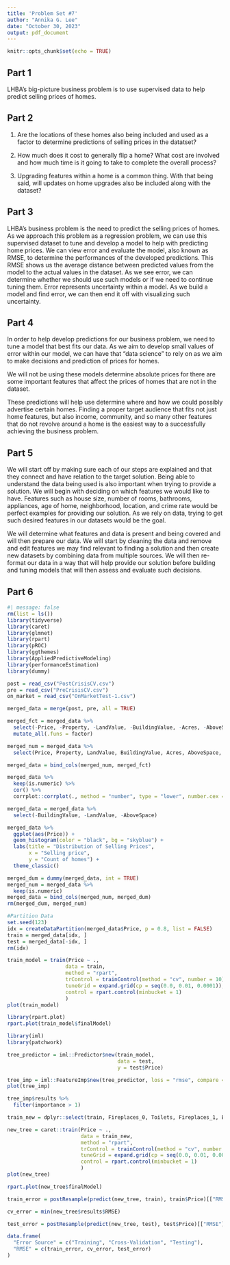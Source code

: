 ```yaml
---
title: 'Problem Set #7'
author: "Annika G. Lee"
date: "October 30, 2023"
output: pdf_document
---
```


```r
knitr::opts_chunk$set(echo = TRUE)
```

## Part 1

LHBA's big-picture business problem is to use supervised data to help predict selling prices of homes.


## Part 2 

1. Are the locations of these homes also being included and used as a factor to determine predictions of selling prices in the datatset?

2. How much does it cost to generally flip a home? What cost are involved and how much time is it going to take to complete the overall process?

3. Upgrading features within a home is a common thing. With that being said, will updates on home upgrades also be included along with the dataset?


## Part 3

LHBA's business problem is the need to predict the selling prices of homes. As we approach this problem as a regression problem, we can use this supervised dataset to tune and develop a model to help with predicting home prices. We can view error and evaluate the model, also known as RMSE, to determine the performances of the developed predictions. This RMSE shows us the average distance between predicted values from the model to the actual values in the dataset. As we see error, we can determine whether we should use such models or if we need to continue tuning them. Error represents uncertainty within a model. As we build a model and find error, we can then end it off with visualizing such uncertainty. 


## Part 4

In order to help develop predictions for our business problem, we need to tune a model that best fits our data. As we aim to develop small values of error within our model, we can have that "data science" to rely on as we aim to make decisions and prediction of prices for homes.

We will not be using these models determine absolute prices for there are some important features that affect the prices of homes that are not in the dataset. 

These predictions will help use determine where and how we could possibly advertise certain homes. Finding a proper target audience that fits not just home features, but also income, community, and so many other features that do not revolve around a home is the easiest way to a successfully achieving the business problem. 


## Part 5

We will start off by making sure each of our steps are explained and that they connect and have relation to the target solution. Being able to understand the data being used is also important when trying to provide a solution. We will begin with deciding on which features we would like to have. Features such as house size, number of rooms, bathrooms, appliances, age of home, neighborhood, location, and crime rate would be perfect examples for providing our solution. As we rely on data, trying to get such desired features in our datasets would be the goal.

We will determine what features and data is present and being covered and will then prepare our data. We will start by cleaning the data and remove and edit features we may find relevant to finding a solution and then create new datasets by combining data from multiple sources. We will then re-format our data in a way that will help provide our solution before building and tuning models that will then assess and evaluate such decisions.


## Part 6

```r
#| message: false
rm(list = ls())
library(tidyverse)
library(caret)
library(glmnet)
library(rpart)
library(pROC)
library(ggthemes)
library(AppliedPredictiveModeling)
library(performanceEstimation)
library(dummy)
```

```r
post = read_csv("PostCrisisCV.csv")
pre = read_csv("PreCrisisCV.csv")
on_market = read_csv("OnMarketTest-1.csv")
```

```r
merged_data = merge(post, pre, all = TRUE)

merged_fct = merged_data %>%
  select(-Price, -Property, -LandValue, -BuildingValue, -Acres, -AboveSpace, -Basement, -Deck, -Baths, -Toilets, -Beds, -Rooms, -Age, -Car) %>%
  mutate_all(.funs = factor)

merged_num = merged_data %>%
  select(Price, Property, LandValue, BuildingValue, Acres, AboveSpace, Basement, Deck, Baths, Toilets, Beds, Rooms, Age, Car)

merged_data = bind_cols(merged_num, merged_fct)
```

```r
merged_data %>%
  keep(is.numeric) %>%
  cor() %>%
  corrplot::corrplot(., method = "number", type = "lower", number.cex = 0.6, tl.cex = 0.7)
```

```r
merged_data = merged_data %>%
  select(-BuildingValue, -LandValue, -AboveSpace)
```

```r
merged_data %>%
  ggplot(aes(Price)) +
  geom_histogram(color = "black", bg = "skyblue") +
  labs(title = "Distribution of Selling Prices",
       x = "Selling price",
       y = "Count of homes") +
  theme_classic()
```

```r
merged_dum = dummy(merged_data, int = TRUE)
merged_num = merged_data %>%
  keep(is.numeric)
merged_data = bind_cols(merged_num, merged_dum)
rm(merged_dum, merged_num)
```

```r
#Partition Data
set.seed(123)
idx = createDataPartition(merged_data$Price, p = 0.8, list = FALSE)
train = merged_data[idx, ]
test = merged_data[-idx, ]
rm(idx)
```

```r
train_model = train(Price ~ .,
                   data = train,
                   method = "rpart",
                   trControl = trainControl(method = "cv", number = 10),
                   tuneGrid = expand.grid(cp = seq(0.0, 0.01, 0.0001)),
                   control = rpart.control(minbucket = 1)
                   )
plot(train_model)
```

```r
library(rpart.plot)
rpart.plot(train_model$finalModel)
```

```r
library(iml)
library(patchwork)

tree_predictor = iml::Predictor$new(train_model,
                                    data = test,
                                    y = test$Price)

tree_imp = iml::FeatureImp$new(tree_predictor, loss = "rmse", compare = "ratio")
plot(tree_imp)
```

```r
tree_imp$results %>%
  filter(importance > 1)
```

```r
train_new = dplyr::select(train, Fireplaces_0, Toilets, Fireplaces_1, Baths, Acres, AC_0, Beds, Age, PoorCondition_0, Rooms, Price)

new_tree = caret::train(Price ~ .,
                        data = train_new,
                        method = "rpart",
                        trControl = trainControl(method = "cv", number = 10),
                        tuneGrid = expand.grid(cp = seq(0.0, 0.01, 0.0001)),
                        control = rpart.control(minbucket = 1)
                        )
plot(new_tree)
```

```r
rpart.plot(new_tree$finalModel)
```

```r
train_error = postResample(predict(new_tree, train), train$Price)[["RMSE"]]

cv_error = min(new_tree$results$RMSE)

test_error = postResample(predict(new_tree, test), test$Price)[["RMSE"]]

data.frame(
  "Error Source" = c("Training", "Cross-Validation", "Testing"),
  "RMSE" = c(train_error, cv_error, test_error)
)
```

